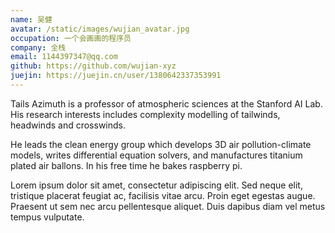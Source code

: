 ```yaml
---
name: 吴健
avatar: /static/images/wujian_avatar.jpg
occupation: 一个会画画的程序员
company: 全栈
email: 1144397347@qq.com
github: https://github.com/wujian-xyz
juejin: https://juejin.cn/user/1380642337353991
---
```


Tails Azimuth is a professor of atmospheric sciences at the Stanford AI Lab. His research interests includes complexity modelling of tailwinds, headwinds and crosswinds.

He leads the clean energy group which develops 3D air pollution-climate models, writes differential equation solvers, and manufactures titanium plated air ballons. In his free time he bakes raspberry pi.

Lorem ipsum dolor sit amet, consectetur adipiscing elit. Sed neque elit, tristique placerat feugiat ac, facilisis vitae arcu. Proin eget egestas augue. Praesent ut sem nec arcu pellentesque aliquet. Duis dapibus diam vel metus tempus vulputate.
